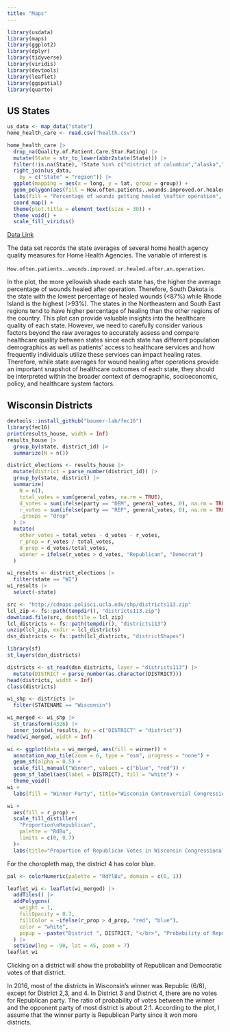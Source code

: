 ```yaml
---
title: "Maps"
---
```


```r
library(usdata)
library(maps)
library(ggplot2)
library(dplyr)
library(tidyverse)
library(viridis)
library(devtools)
library(leaflet)
library(ggspatial)
library(quarto)
```

## US States

```r
us_data <- map_data("state")
home_health_care <- read.csv("health.csv")

home_health_care |>
  drop_na(Quality.of.Patient.Care.Star.Rating) |>
  mutate(State = str_to_lower(abbr2state(State))) |>
  filter(!is.na(State), !State %in% c("district of columbia","alaska","hawaii")) |>
  right_join(us_data,
    by = c("State" = "region")) |>
  ggplot(mapping = aes(x = long, y = lat, group = group)) +
  geom_polygon(aes(fill = How.often.patients..wounds.improved.or.healed.after.an.operation),linewidth=0.3,color="white") +
  labs(fill = "Percentage of wounds getting healed \nafter operation", title="How Often Patients' Wounds Healed After An Operation In 48 States", subtitle="Data: Home Health Care - State by State Data",caption = "Source: Data.gov") +
  coord_map() +
  theme(plot.title = element_text(size = 30)) +
  theme_void() +
  scale_fill_viridis()
```

[Data Link](https://data.world/us-hhs-gov/c039b0de-da13-4dbf-ab3f-f99412569f4d)

The data set records the state averages of several home health agency quality measures for Home Health Agencies. The variable of interest is

`How.often.patients..wounds.improved.or.healed.after.an.operation`.

In the plot, the more yellowish shade each state has, the higher the average percentage of wounds healed after operation. Therefore, South Dakota is the state with the lowest percentage of healed wounds (\<87%) while Rhode Island is the highest (\>93%). The states in the Northeastern and South East regions tend to have higher percentage of healing than the other regions of the country. This plot can provide valuable insights into the healthcare quality of each state. However, we need to carefully consider various factors beyond the raw averages to accurately assess and compare healthcare quality between states since each state has different population demographics as well as patients' access to healthcare services and how frequently individuals utilize these services can impact healing rates. Therefore, while state averages for wound healing after operations provide an important snapshot of healthcare outcomes of each state, they should be interpreted within the broader context of demographic, socioeconomic, policy, and healthcare system factors.

## Wisconsin Districts

```r
devtools::install_github("baumer-lab/fec16")
library(fec16)
print(results_house, width = Inf)
results_house |>
  group_by(state, district_id) |>
  summarize(N = n())

district_elections <- results_house |>
  mutate(district = parse_number(district_id)) |>
  group_by(state, district) |>
  summarize(
    N = n(), 
    total_votes = sum(general_votes, na.rm = TRUE),
    d_votes = sum(ifelse(party == "DEM", general_votes, 0), na.rm = TRUE),
    r_votes = sum(ifelse(party == "REP", general_votes, 0), na.rm = TRUE),
    .groups = "drop"
  ) |>
  mutate(
    other_votes = total_votes - d_votes - r_votes,
    r_prop = r_votes / total_votes, 
    d_prop = d_votes/total_votes,
    winner = ifelse(r_votes > d_votes, "Republican", "Democrat")
  )

wi_results <- district_elections |>
  filter(state == "WI")
wi_results |>                  
  select(-state)
```

```r
src <- "http://cdmaps.polisci.ucla.edu/shp/districts113.zip"
lcl_zip <- fs::path(tempdir(), "districts113.zip")
download.file(src, destfile = lcl_zip)
lcl_districts <- fs::path(tempdir(), "districts113")
unzip(lcl_zip, exdir = lcl_districts)
dsn_districts <- fs::path(lcl_districts, "districtShapes")

library(sf)
st_layers(dsn_districts)

districts <- st_read(dsn_districts, layer = "districts113") |>
  mutate(DISTRICT = parse_number(as.character(DISTRICT)))
head(districts, width = Inf)
class(districts)
```

```r
wi_shp <- districts |>
  filter(STATENAME == "Wisconsin")
```

```r
wi_merged <- wi_shp |>
  st_transform(4326) |>
  inner_join(wi_results, by = c("DISTRICT" = "district"))
head(wi_merged, width = Inf)
```

```r
wi <- ggplot(data = wi_merged, aes(fill = winner)) +
  annotation_map_tile(zoom = 6, type = "osm", progress = "none") + 
  geom_sf(alpha = 0.5) +
  scale_fill_manual("Winner", values = c("blue", "red")) + 
  geom_sf_label(aes(label = DISTRICT), fill = "white") +
  theme_void()
wi + 
  labs(fill = "Winner Party", title="Wisconsin Controversial Congressional Districts and Gerrymandering\nin 2016", caption = "Source: fes16")

wi +
  aes(fill = r_prop) + 
  scale_fill_distiller(
    "Proportion\nRepublican", 
    palette = "RdBu", 
    limits = c(0, 0.7)
  )+ 
  labs(title="Proportion of Republican Votes in Wisconsin Congressional Districts", subtitle ="In 2016", caption = "Source: fes16") 

```

For the choropleth map, the district 4 has color blue.
 
```r
pal <- colorNumeric(palette = "RdYlBu", domain = c(0, 1))

leaflet_wi <- leaflet(wi_merged) |>
  addTiles() |>
  addPolygons(
    weight = 1, 
    fillOpacity = 0.7, 
    fillColor = ~ifelse(r_prop > d_prop, "red", "blue"), 
    color = "white",
    popup = ~paste("District ", DISTRICT, "</br>", "Probability of Republic Votes: ", round(r_prop, 4),"</br>", "Probability of Democratic Votes: ", round(d_prop, 4), "</br>Total votes: ", wi_results$total_votes)
  ) |>                         
  setView(lng = -90, lat = 45, zoom = 7)
leaflet_wi
```

Clicking on a district will show the probability of Republican and Democratic votes of that district.

In 2016, most of the districts in Wisconsin's winner was Republic (6/8), except for District 2,3, and 4. In District 3 and District 4, there are no votes for Republican party. The ratio of probability of votes between the winner and the opponent party of most district is about 2:1. According to the plot, I assume that the winner party is Republican Party since it won more districts.
